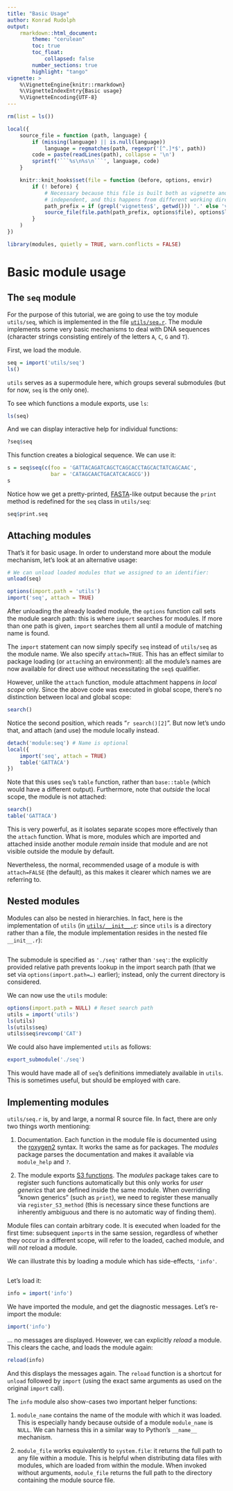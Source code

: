 ```yaml
---
title: "Basic Usage"
author: Konrad Rudolph
output:
    rmarkdown::html_document:
        theme: "cerulean"
        toc: true
        toc_float:
            collapsed: false
        number_sections: true
        highlight: "tango"
vignette: >
    %\VignetteEngine{knitr::rmarkdown}
    %\VignetteIndexEntry{Basic usage}
    %\VignetteEncoding{UTF-8}
---
```

```r
rm(list = ls())

local({
    source_file = function (path, language) {
        if (missing(language) || is.null(language))
            language = regmatches(path, regexpr('[^.]*$', path))
        code = paste(readLines(path), collapse = '\n')
        sprintf('```%s\n%s\n```', language, code)
    }

    knitr::knit_hooks$set(file = function (before, options, envir)
        if (! before) {
            # Necessary because this file is built both as vignette and
            # independent, and this happens from different working directories.
            path_prefix = if (grepl('vignettes$', getwd())) '.' else 'vignettes'
            source_file(file.path(path_prefix, options$file), options$lang)
        }
    )
})

library(modules, quietly = TRUE, warn.conflicts = FALSE)
```

# Basic module usage

## The `seq` module

For the purpose of this tutorial, we are going to use the toy module
`utils/seq`, which is implemented in the file [`utils/seq.r`](utils/seq.r).
The module implements some very basic mechanisms to deal with DNA sequences
(character strings consisting entirely of the letters `A`, `C`, `G` and `T`).

First, we load the module.

```r
seq = import('utils/seq')
ls()
```

`utils` serves as a supermodule here, which groups several submodules (but for
now, `seq` is the only one).

To see which functions a module exports, use `ls`:

```r
ls(seq)
```

And we can display interactive help for individual functions:

```r
?seq$seq
```

This function creates a biological sequence. We can use it:

```r
s = seq$seq(c(foo = 'GATTACAGATCAGCTCAGCACCTAGCACTATCAGCAAC',
              bar = 'CATAGCAACTGACATCACAGCG'))
s
```

Notice how we get a pretty-printed,
[FASTA](http://en.wikipedia.org/wiki/FASTA_format)-like output because the
`print` method is redefined for the `seq` class in `utils/seq`:

```r
seq$print.seq
```

## Attaching modules

That’s it for basic usage. In order to understand more about the module
mechanism, let’s look at an alternative usage:

```r
# We can unload loaded modules that we assigned to an identifier:
unload(seq)

options(import.path = 'utils')
import('seq', attach = TRUE)
```

After unloading the already loaded module, the `options` function call sets
the module search path: this is where `import` searches for modules. If more
than one path is given, `import` searches them all until a module of matching
name is found.

The `import` statement can now simply specify `seq` instead of `utils/seq` as
the module name. We also specify `attach=TRUE`. This has an effect similar to
package loading (or `attach`ing an environment): all the module’s names are
now available for direct use without necessitating the `seq$` qualifier.

However, unlike the `attach` function, module attachment happens *in local
scope* only. Since the above code was executed in global scope, there’s no
distinction between local and global scope:

```r
search()
```

Notice the second position, which reads “`r search()[2]`”. But now let’s undo
that, and attach (and use) the module locally instead.

```r
detach('module:seq') # Name is optional
local({
    import('seq', attach = TRUE)
    table('GATTACA')
})
```

Note that this uses `seq`’s `table` function, rather than `base::table` (which
would have a different output). Furthermore, note that *outside* the local
scope, the module is not attached:

```r
search()
table('GATTACA')
```

This is very powerful, as it isolates separate scopes more effectively than
the `attach` function. What is more, modules which are imported and attached
inside another module *remain* inside that module and are not visible outside
the module by default.

Nevertheless, the normal, recommended usage of a module is with `attach=FALSE`
(the default), as this makes it clearer which names we are referring to.

## Nested modules

Modules can also be nested in hierarchies. In fact, here is the implementation
of `utils` (in [`utils/__init__.r`](utils/__init__.r): since `utils` is a
directory rather than a file, the module implementation resides in the nested
file `__init__.r`):

```r
```

The submodule is specified as `'./seq'` rather than `'seq'`: the
explicitly provided relative path prevents lookup in the import search path
(that we set via `options(import.path=…)` earlier); instead, only the current
directory is considered.

We can now use the `utils` module:

```r
options(import.path = NULL) # Reset search path
utils = import('utils')
ls(utils)
ls(utils$seq)
utils$seq$revcomp('CAT')
```

We could also have implemented `utils` as follows:

```r
export_submodule('./seq')
```

This would have made all of `seq`’s definitions immediately available in
`utils`. This is sometimes useful, but should be employed with care.

## Implementing modules

`utils/seq.r` is, by and large, a normal R source file. In fact, there are only
two things worth mentioning:

1. Documentation. Each function in the module file is documented using the
   [roxygen2](http://cran.r-project.org/web/packages/roxygen2/index.html)
   syntax. It works the same as for packages. The *modules* package parses the
   documentation and makes it available via `module_help` and `?`.

2. The module exports [S3 functions](http://adv-r.had.co.nz/S3.html). The
   *modules* package takes care to register such functions automatically but
   this only works for *user generics* that are defined inside the same module.
   When overriding “known generics” (such as `print`), we need to register
   these manually via `register_S3_method` (this is necessary since these
   functions are inherently ambiguous and there is no automatic way of finding
   them).

Module files can contain arbitrary code. It is executed when loaded for the
first time: subsequent `import`s in the same session, regardless of whether they
occur in a different scope, will refer to the loaded, cached module, and will
*not* reload a module.

We can illustrate this by loading a module which has side-effects, `'info'`.

```r
```

Let’s load it:

```r
info = import('info')
```

We have imported the module, and get the diagnostic messages. Let’s re-import
the module:

```r
import('info')
```

… no messages are displayed. However, we can explicitly *reload* a module. This
clears the cache, and loads the module again:

```r
reload(info)
```

And this displays the messages again. The `reload` function is a shortcut for
`unload` followed by `import` (using the exact same arguments as used on the
original `import` call).

The `info` module also show-cases two important helper functions:

1. `module_name` contains the name of the module with which it was loaded. This
   is especially handy because outside of a module `module_name` is `NULL`. We
   can harness this in a similar way to Python’s `__name__` mechanism.

2. `module_file` works equivalently to `system.file`: it returns the full path
   to any file within a module. This is helpful when distributing data files
   with modules, which are loaded from within the module. When invoked without
   arguments, `module_file` returns the full path to the directory containing
   the module source file.
